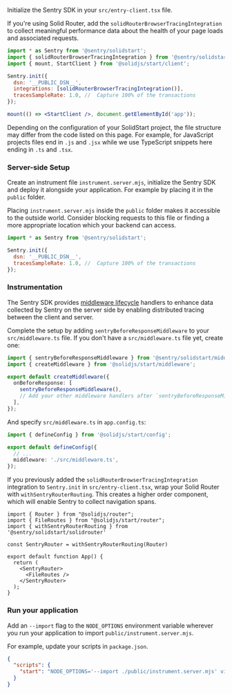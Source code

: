 Initialize the Sentry SDK in your `src/entry-client.tsx` file.

If you're using Solid Router, add the `solidRouterBrowserTracingIntegration` to collect meaningful performance data about the health of your page loads and associated requests.

<SignInNote />

```jsx {filename:src/entry-client.tsx}
import * as Sentry from '@sentry/solidstart';
import { solidRouterBrowserTracingIntegration } from '@sentry/solidstart/solidrouter';
import { mount, StartClient } from '@solidjs/start/client';

Sentry.init({
  dsn: '__PUBLIC_DSN__',
  integrations: [solidRouterBrowserTracingIntegration()],
  tracesSampleRate: 1.0, //  Capture 100% of the transactions
});

mount(() => <StartClient />, document.getElementById('app'));
```

<Note>

  Depending on the configuration of your SolidStart project, the file structure may differ from the code listed on this page.
  For example, for JavaScript projects files end in `.js` and `.jsx` while we use TypeScript snippets here ending in `.ts` and `.tsx`.

</Note>

### Server-side Setup

Create an instrument file `instrument.server.mjs`, initialize the Sentry SDK and deploy it alongside your application.
For example by placing it in the `public` folder.

<Note>

  Placing `instrument.server.mjs` inside the `public` folder makes it accessible to the outside world.
  Consider blocking requests to this file or finding a more appropriate location which your backend can access.

</Note>

<SignInNote />

```javascript {filename:public/instrument.server.mjs}
import * as Sentry from '@sentry/solidstart';

Sentry.init({
  dsn: '__PUBLIC_DSN__',
  tracesSampleRate: 1.0, //  Capture 100% of the transactions
});
```

### Instrumentation

The Sentry SDK provides [middleware lifecycle](https://docs.solidjs.com/solid-start/advanced/middleware) handlers to enhance data collected by Sentry on the server side by enabling distributed tracing between the client and server.

Complete the setup by adding `sentryBeforeResponseMiddleware` to your `src/middleware.ts` file. If you don't have a `src/middleware.ts` file yet, create one:

```typescript {filename:src/middleware.ts}
import { sentryBeforeResponseMiddleware } from '@sentry/solidstart/middleware';
import { createMiddleware } from '@solidjs/start/middleware';

export default createMiddleware({
  onBeforeResponse: [
    sentryBeforeResponseMiddleware(),
    // Add your other middleware handlers after `sentryBeforeResponseMiddleware`
  ],
});
```

And specify `src/middleware.ts` in `app.config.ts`:

```typescript {filename:app.config.ts}
import { defineConfig } from '@solidjs/start/config';

export default defineConfig({
  // ...
  middleware: './src/middleware.ts',
});
```

If you previously added the `solidRouterBrowserTracingIntegration` integration to `Sentry.init` in `src/entry-client.tsx`, wrap your Solid Router with `withSentryRouterRouting`.
This creates a higher order component, which will enable Sentry to collect navigation spans.

```tsx {filename:app.tsx}
import { Router } from "@solidjs/router";
import { FileRoutes } from "@solidjs/start/router";
import { withSentryRouterRouting } from '@sentry/solidstart/solidrouter'

const SentryRouter = withSentryRouterRouting(Router)

export default function App() {
  return (
    <SentryRouter>
      <FileRoutes />
    </SentryRouter>
  );
}
```

### Run your application

Add an `--import` flag to the `NODE_OPTIONS` environment variable wherever you run your application to import `public/instrument.server.mjs`.

For example, update your scripts in `package.json`.

```json {filename:package.json}
{
  "scripts": {
    "start": "NODE_OPTIONS='--import ./public/instrument.server.mjs' vinxi start",
  }
}
